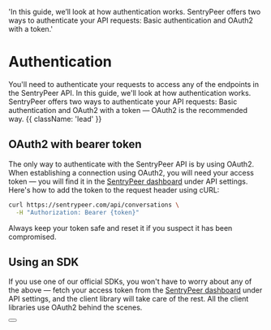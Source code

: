   'In this guide, we’ll look at how authentication works. SentryPeer offers two ways to authenticate your API requests: Basic authentication and OAuth2 with a token.'

# Authentication

You'll need to authenticate your requests to access any of the endpoints in the SentryPeer API. In this guide, we'll look at how authentication works. SentryPeer offers two ways to authenticate your API requests: Basic authentication and OAuth2 with a token — OAuth2 is the recommended way. {{ className: 'lead' }}

## OAuth2 with bearer token

The only way to authenticate with the SentryPeer API is by using OAuth2. When establishing a connection using OAuth2, you will need your access token — you will find it in the [SentryPeer dashboard](#) under API settings. Here's how to add the token to the request header using cURL:

```bash {{ title: 'Example request with bearer token' }}
curl https://sentrypeer.com/api/conversations \
  -H "Authorization: Bearer {token}"
```

Always keep your token safe and reset it if you suspect it has been compromised.

## Using an SDK

If you use one of our official SDKs, you won't have to worry about any of the above — fetch your access token from the [SentryPeer dashboard](#) under API settings, and the client library will take care of the rest. All the client libraries use OAuth2 behind the scenes.

<div className="not-prose">
  <Button
    href="/sdks"
    variant="text"
    arrow="right"
    children="Check out our list of first-party SDKs"
  />
</div>
